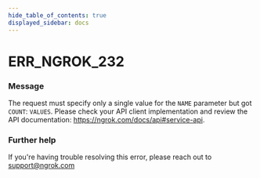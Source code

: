 ```yaml
---
hide_table_of_contents: true
displayed_sidebar: docs
---
```



# ERR_NGROK_232

### Message

The request must specify only a single value for the `NAME` parameter but got `COUNT`: `VALUES`. Please check your API client implementation and review the API documentation: https://ngrok.com/docs/api#service-api.

<ErrorDetails error="err_ngrok_232" />

### Further help

If you're having trouble resolving this error, please reach out to [support@ngrok.com](mailto:support@ngrok.com?subject=Help%20with%20ERR_NGROK_232)
